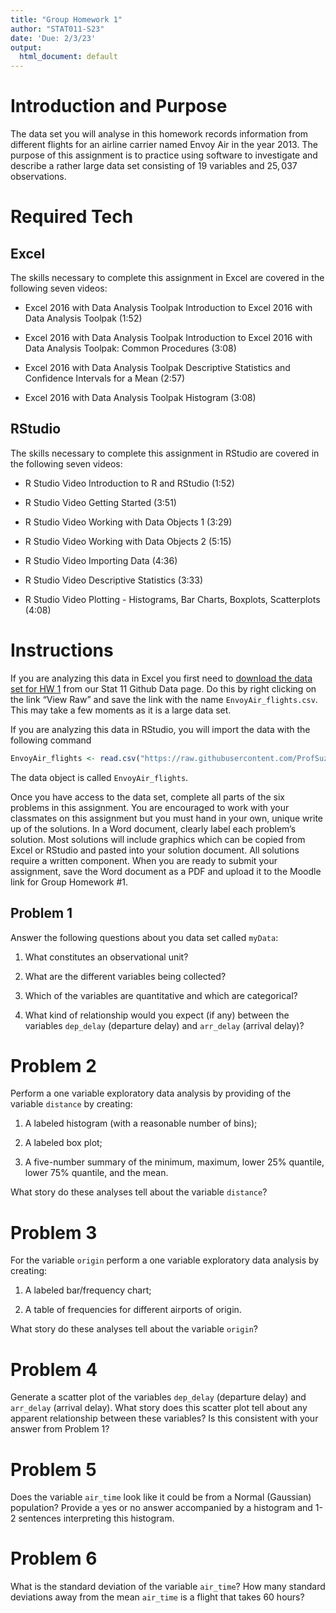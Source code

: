 ```yaml
---
title: "Group Homework 1"
author: "STAT011-S23"
date: 'Due: 2/3/23'
output:
  html_document: default
---
```


# Introduction and Purpose 

The data set you will analyse in this homework records information from different flights for an airline carrier named Envoy Air in the year 2013. The purpose of this assignment is to practice using software to investigate and describe a rather large data set consisting of $19$ variables and $25,037$ observations. 


# Required Tech 

## Excel 

The skills necessary to complete this assignment in Excel are covered in the following seven videos:

* Excel 2016 with Data Analysis Toolpak Introduction to Excel 2016 with Data Analysis Toolpak (1:52)

* Excel 2016 with Data Analysis Toolpak Introduction to Excel 2016 with Data Analysis Toolpak: Common Procedures (3:08)

* Excel 2016 with Data Analysis Toolpak Descriptive Statistics and Confidence Intervals for a Mean (2:57)

* Excel 2016 with Data Analysis Toolpak Histogram (3:08)


## RStudio

The skills necessary to complete this assignment in RStudio are covered in the following seven videos:

* R Studio Video Introduction to R and RStudio  (1:52)

* R Studio Video Getting Started (3:51)

* R Studio Video Working with Data Objects 1 (3:29)

* R Studio Video Working with Data Objects 2 (5:15)

* R Studio Video Importing Data (4:36)

* R Studio Video Descriptive Statistics (3:33)

* R Studio Video Plotting - Histograms, Bar Charts, Boxplots, Scatterplots (4:08)


# Instructions

If you are analyzing this data in Excel you first need to [download the data set for HW 1](https://github.com/ProfSuzy/Stat11/blob/main/Data/EnvoyAir_flights.txt) from our Stat 11 Github Data page. Do this by right clicking on the link "View Raw" and save the link with the name `EnvoyAir_flights.csv`. This may take a few moments as it is a large data set.

If you are analyzing this data in RStudio, you will import the data with the following command
```r
EnvoyAir_flights <- read.csv("https://raw.githubusercontent.com/ProfSuzy/Stat11/main/Data/EnvoyAir_flights.txt")
```
The data object is called `EnvoyAir_flights`. 

Once you have access to the data set, complete all parts of the six problems in this assignment. You are encouraged to work with your classmates on this assignment but you must hand in your own, unique write up of the solutions. In a Word document, clearly label each problem's solution. Most solutions will include graphics which can be copied from Excel or RStudio and pasted into your solution document. All solutions require a written component. When you are ready to submit your assignment, save the Word document as a PDF and upload it to the Moodle link for Group Homework #1.


## Problem 1 

Answer the following questions about you data set called `myData`:

  1. What constitutes an observational unit? 
  
  2. What are the different variables being collected?
  
  3. Which of the variables are quantitative and which are categorical? 
  
  4. What kind of relationship would you expect (if any) between the variables `dep_delay` (departure delay) and `arr_delay` (arrival delay)?



# Problem 2

Perform a one variable exploratory data analysis by providing of the variable `distance` by creating:

  1. A labeled histogram (with a reasonable number of bins);

  2. A labeled box plot;

  3. A five-number summary of the minimum, maximum, lower 25\% quantile, lower 75\% quantile, and the mean.   

What story do these analyses tell about the variable `distance`? 


# Problem 3

For the variable `origin` perform a one variable exploratory data analysis by creating:

  1. A labeled bar/frequency chart;
  
  2. A table of frequencies for different airports of origin. 

What story do these analyses tell about the variable `origin`? 


# Problem 4

Generate a scatter plot of the variables `dep_delay` (departure delay) and `arr_delay` (arrival delay). What story does this scatter plot tell about any apparent relationship between these variables? Is this consistent with your answer from Problem 1? 



# Problem 5

Does the variable `air_time` look like it could be from a Normal (Gaussian) population? Provide a yes or no answer accompanied by a histogram and 1-2 sentences interpreting this histogram. 


# Problem 6

What is the standard deviation of the variable `air_time`? How many standard deviations away from the mean `air_time` is a flight that takes 60 hours? 

 